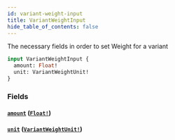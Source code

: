 ```yaml
---
id: variant-weight-input
title: VariantWeightInput
hide_table_of_contents: false
---
```



The necessary fields in order to set Weight for a variant

```graphql
input VariantWeightInput {
  amount: Float!
  unit: VariantWeightUnit!
}
```


### Fields

#### [`amount`](#) ([`Float!`](/developers/demandhq-apis/demand-api/graphql/reference/scalars/float))




#### [`unit`](#) ([`VariantWeightUnit!`](/developers/demandhq-apis/demand-api/graphql/reference/enums/variant-weight-unit))






